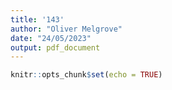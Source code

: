 ```yaml
---
title: '143'
author: "Oliver Melgrove"
date: "24/05/2023"
output: pdf_document
---
```


```r
knitr::opts_chunk$set(echo = TRUE)
```

